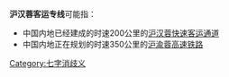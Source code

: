 '''沪汉蓉客运专线'''可能指：
*中国内地已经建成的时速200公里的[[沪汉蓉快速客运通道|沪汉蓉快速客运通道]]
*中国内地正在规划的时速350公里的[[沪渝蓉高速铁路|沪渝蓉高速铁路]]

{{disambig}}
[[Category:七字消歧义|Category:七字消歧义]]
